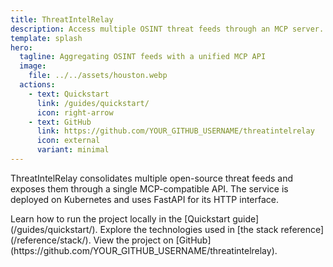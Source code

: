 ```yaml
---
title: ThreatIntelRelay
description: Access multiple OSINT threat feeds through an MCP server.
template: splash
hero:
  tagline: Aggregating OSINT feeds with a unified MCP API
  image:
    file: ../../assets/houston.webp
  actions:
    - text: Quickstart
      link: /guides/quickstart/
      icon: right-arrow
    - text: GitHub
      link: https://github.com/YOUR_GITHUB_USERNAME/threatintelrelay
      icon: external
      variant: minimal
---
```



ThreatIntelRelay consolidates multiple open-source threat feeds and exposes them through a single MCP-compatible API. The service is deployed on Kubernetes and uses FastAPI for its HTTP interface.

<CardGrid stagger>
  <Card title="Quickstart" icon="rocket">
    Learn how to run the project locally in the [Quickstart guide](/guides/quickstart/).
  </Card>
  <Card title="Stack Overview" icon="layers">
    Explore the technologies used in [the stack reference](/reference/stack/).
  </Card>
  <Card title="Browse the code" icon="github">
    View the project on [GitHub](https://github.com/YOUR_GITHUB_USERNAME/threatintelrelay).
  </Card>
</CardGrid>

